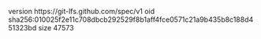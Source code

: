 version https://git-lfs.github.com/spec/v1
oid sha256:010025f2e11c708dbcb292529f8b1aff4fce0571c21a9b435b8c188d451323bd
size 47573
